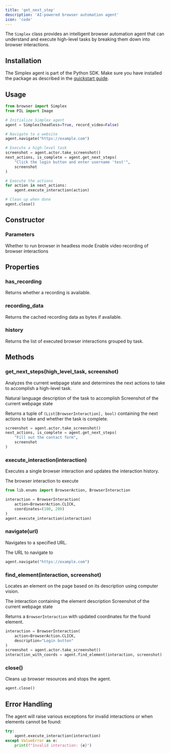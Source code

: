 ```yaml
---
title: 'get_next_step'
description: 'AI-powered browser automation agent'
icon: 'code'
---
```


The `Simplex` class provides an intelligent browser automation agent that can understand and execute high-level tasks by breaking them down into browser interactions.

## Installation

The Simplex agent is part of the Python SDK. Make sure you have installed the package as described in the [quickstart guide](/quickstart).

## Usage

```python
from browser import Simplex
from PIL import Image

# Initialize Simplex agent
agent = Simplex(headless=True, record_video=False)

# Navigate to a website
agent.navigate("https://example.com")

# Execute a high-level task
screenshot = agent.actor.take_screenshot()
next_actions, is_complete = agent.get_next_steps(
    "Click the login button and enter username 'test'", 
    screenshot
)

# Execute the actions
for action in next_actions:
    agent.execute_interaction(action)

# Clean up when done
agent.close()
```

## Constructor

### Parameters

<ParamField path="headless" type="boolean" default="True">
  Whether to run browser in headless mode
</ParamField>

<ParamField path="record_video" type="boolean" default="False">
  Enable video recording of browser interactions
</ParamField>

## Properties

### has_recording

Returns whether a recording is available.

### recording_data

Returns the cached recording data as bytes if available.

### history

Returns the list of executed browser interactions grouped by task.

## Methods

### get_next_steps(high_level_task, screenshot)

Analyzes the current webpage state and determines the next actions to take to accomplish a high-level task.

<ParamField path="high_level_task" type="string" required>
  Natural language description of the task to accomplish
</ParamField>

<ParamField path="screenshot" type="PIL.Image" required>
  Screenshot of the current webpage state
</ParamField>

Returns a tuple of `(List[BrowserInteraction], bool)` containing the next actions to take and whether the task is complete.

```python
screenshot = agent.actor.take_screenshot()
next_actions, is_complete = agent.get_next_steps(
    "Fill out the contact form", 
    screenshot
)
```

### execute_interaction(interaction)

Executes a single browser interaction and updates the interaction history.

<ParamField path="interaction" type="BrowserInteraction" required>
  The browser interaction to execute
</ParamField>

```python
from lib.enums import BrowserAction, BrowserInteraction

interaction = BrowserInteraction(
    action=BrowserAction.CLICK,
    coordinates=(100, 200)
)
agent.execute_interaction(interaction)
```

### navigate(url)

Navigates to a specified URL.

<ParamField path="url" type="string" required>
  The URL to navigate to
</ParamField>

```python
agent.navigate("https://example.com")
```

### find_element(interaction, screenshot)

Locates an element on the page based on its description using computer vision.

<ParamField path="interaction" type="BrowserInteraction" required>
  The interaction containing the element description
</ParamField>

<ParamField path="screenshot" type="PIL.Image" required>
  Screenshot of the current webpage state
</ParamField>

Returns a `BrowserInteraction` with updated coordinates for the found element.

```python
interaction = BrowserInteraction(
    action=BrowserAction.CLICK,
    description="Login button"
)
screenshot = agent.actor.take_screenshot()
interaction_with_coords = agent.find_element(interaction, screenshot)
```

### close()

Cleans up browser resources and stops the agent.

```python
agent.close()
```

## Error Handling

The agent will raise various exceptions for invalid interactions or when elements cannot be found:

```python
try:
    agent.execute_interaction(interaction)
except ValueError as e:
    print(f"Invalid interaction: {e}")
```
